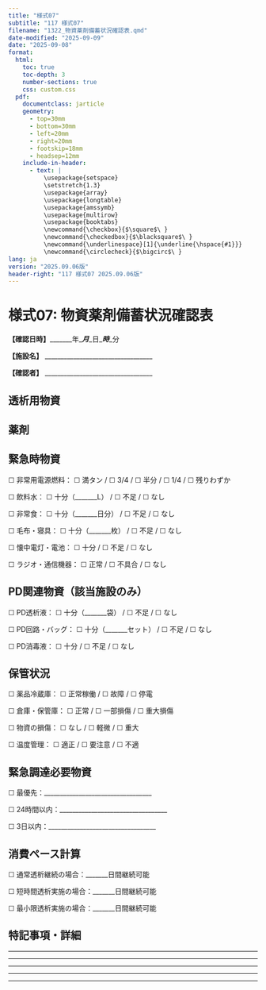 ```yaml
---
title: "様式07"
subtitle: "117 様式07"
filename: "1322_物資薬剤備蓄状況確認表.qmd"
date-modified: "2025-09-09"
date: "2025-09-08"
format: 
  html:
    toc: true
    toc-depth: 3
    number-sections: true
    css: custom.css
  pdf:
    documentclass: jarticle
    geometry: 
      - top=30mm
      - bottom=30mm  
      - left=20mm
      - right=20mm
      - footskip=18mm
      - headsep=12mm
    include-in-header:
      - text: |
          \usepackage{setspace}
          \setstretch{1.3}
          \usepackage{array}
          \usepackage{longtable}
          \usepackage{amssymb}
          \usepackage{multirow}
          \usepackage{booktabs}
          \newcommand{\checkbox}{$\square$\ }
          \newcommand{\checkedbox}{$\blacksquare$\ }
          \newcommand{\underlinespace}[1]{\underline{\hspace{#1}}}
          \newcommand{\circlecheck}{$\bigcirc$\ }
lang: ja
version: "2025.09.06版"
header-right: "117 様式07 2025.09.06版"
---
```



# 様式07: 物資薬剤備蓄状況確認表



**【確認日時】**_______年____月____日____時____分



**【施設名】** __________________________________



**【確認者】** __________________________________




## 透析用物資




\begin{longtable}{|p{3.5cm}|p{2.5cm}|p{2.5cm}|p{2.5cm}|p{2.5cm}|}
\hline
**品目** & **現在庫数** & **通常消費/日** & **使用可能日数** & **備考** \\
\hline
\endfirsthead

\hline
**品目** & **現在庫数** & **通常消費/日** & **使用可能日数** & **備考** \\
\hline
\endhead

透析液（HD用） &  &  &  &  \\
\hline
透析液（HDF用） &  &  &  &  \\
\hline
ダイアライザー &  &  &  &  \\
\hline
回路セット &  &  &  &  \\
\hline
穿刺針 &  &  &  &  \\
\hline
点滴セット &  &  &  &  \\
\hline
シリンジ &  &  &  &  \\
\hline
消毒液 &  &  &  &  \\
\hline
ガーゼ・綿球 &  &  &  &  \\
\hline
テープ類 &  &  &  &  \\
\hline
\end{longtable}




## 薬剤




\begin{longtable}{|p{3.5cm}|p{2.5cm}|p{2.5cm}|p{2.5cm}|p{2.5cm}|}
\hline
**薬剤名** & **現在庫数** & **通常消費/日** & **使用可能日数** & **備考** \\
\hline
\endfirsthead

\hline
**薬剤名** & **現在庫数** & **通常消費/日** & **使用可能日数** & **備考** \\
\hline
\endhead

ヘパリン &  &  &  &  \\
\hline
エポエチン &  &  &  &  \\
\hline
炭酸水素ナトリウム &  &  &  &  \\
\hline
塩化カルシウム &  &  &  &  \\
\hline
生理食塩水 &  &  &  &  \\
\hline
ブドウ糖液 &  &  &  &  \\
\hline
昇圧剤 &  &  &  &  \\
\hline
降圧剤 &  &  &  &  \\
\hline
緊急薬品セット &  &  &  &  \\
\hline
\end{longtable}




## 緊急時物資




☐ 非常用電源燃料：     ☐ 満タン      /      ☐ 3/4      /      ☐ 半分      /      ☐ 1/4      /      ☐ 残りわずか



☐ 飲料水：     ☐ 十分（_______L）      /      ☐ 不足      /      ☐ なし



☐ 非常食：     ☐ 十分（_______日分）      /      ☐ 不足      /      ☐ なし



☐ 毛布・寝具：     ☐ 十分（_______枚）      /      ☐ 不足      /      ☐ なし



☐ 懐中電灯・電池：     ☐ 十分      /      ☐ 不足      /      ☐ なし



☐ ラジオ・通信機器：     ☐ 正常      /      ☐ 不具合      /      ☐ なし




## PD関連物資（該当施設のみ）




☐ PD透析液：     ☐ 十分（_______袋）      /      ☐ 不足      /      ☐ なし



☐ PD回路・バッグ：     ☐ 十分（_______セット）      /      ☐ 不足      /      ☐ なし



☐ PD消毒液：     ☐ 十分      /      ☐ 不足      /      ☐ なし




## 保管状況




☐ 薬品冷蔵庫：     ☐ 正常稼働      /      ☐ 故障      /      ☐ 停電



☐ 倉庫・保管庫：     ☐ 正常      /      ☐ 一部損傷      /      ☐ 重大損傷



☐ 物資の損傷：     ☐ なし      /      ☐ 軽微      /      ☐ 重大



☐ 温度管理：     ☐ 適正      /      ☐ 要注意      /      ☐ 不適




## 緊急調達必要物資




☐ 最優先：__________________________________



☐ 24時間以内：__________________________________



☐ 3日以内：__________________________________




## 消費ペース計算




☐ 通常透析継続の場合：_______日間継続可能



☐ 短時間透析実施の場合：_______日間継続可能



☐ 最小限透析実施の場合：_______日間継続可能




## 特記事項・詳細




_____________________________________________



_____________________________________________



_____________________________________________



_____________________________________________



_____________________________________________